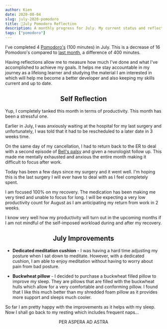 ```yaml
---
author: Kien
date: 2020-08-04
slug: july-2020-pomodoro
title: 🍅July Pomodoro Reflection 
description: A monthly progress for July. My current status and reflection on my productivity, goals and achievements.
tags: ["pomodoro"]
---
```



<PomodoroChartJuly/>

I've completed 4 [Pomodoro's](/022-pomodoro-technique/) (100 minutes) in July. This is a decrease of 16 Pomodoro's compared to [last month](/094-june-2020-pomodoro), a difference of 400 minutes. 

Having reflections allow me to measure how much I've done and what I've accomplished to achieve my goals. It helps me stay accountable in my journey as a lifelong learner and studying the material I am interested in which will help me become a better developer and also keeping my skills current and up to date.

<PomodoroDonutJuly/>

## <center>Self Reflection</center>
Yup, I completely tanked this month in terms of productivity. This month has been a stressful one.

Earlier in July, I was anxiously waiting at the hospital for my last surgery and unfortunately, I was told that it had to be rescheduled to a later date in 3 weeks time. 

On the same day of my cancellation, I had to return back to the ER to deal with a second episode of [Bell's palsy](/095-bells-palsy) and given a neurologist follow up. This made me mentally exhausted and anxious the entire month making it difficult to focus after work.

Today has been a few days since my surgery and it went well. I'm hoping this is the last surgery I will ever have to deal with as I feel completely spent.

I am focused 100% on my recovery. The medication has been making me very tired and unable to focus for long. I will be expecting a very low productivity count for August as I am anticipating my return from work in 2 weeks. 

I know very well how my productivity will turn out in the upcoming months if I am not mindful of the self-imposed workload during and after my recovery.

## <center>July Improvements</center>

- <strong>Dedicated meditation cushion</strong> - I was having a hard time adjusting my posture when I sat down to meditate. However, with a dedicated cushion, I am able to enjoy meditation without having to worry about pain from bad posture.

- <strong>Buckwheat pillow</strong> - I decided to purchase a buckwheat filled pillow to improve my sleep. They are pillows that are filled with the buckwheat hulls which allow for a very comfortable and conforming pillow. I found that I like this much better than my shredded foam pillow as it provides more support and sleeps much cooler.

So far I am pretty happy with the improvements as it helps with my sleep. Now I shall go back to my resting which includes frequent naps...

<center><p>PER ASPERA AD ASTRA</p></center>


